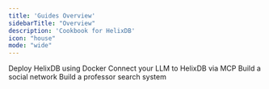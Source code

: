 ```yaml
---
title: 'Guides Overview'
sidebarTitle: "Overview"
description: 'Cookbook for HelixDB'
icon: "house"
mode: "wide"
---
```


<CardGroup cols={2}>
  <Card
    title="Docker Deployment"
    href="../guides/deploying"
    icon="docker"
  >
    Deploy HelixDB using Docker
  </Card>
  <Card
    title="MCP"
    href="../guides/mcp-guide"
    icon="rocket-launch"
  >
    Connect your LLM to HelixDB via MCP
  </Card>
  <Card
    title="Social Network"
    href="../guides/social-network"
    icon="users"
  >
    Build a social network
  </Card>
  <Card
    title="Professor Search"
    href="../guides/professors/prof"
    icon="user-graduate"
  >
    Build a professor search system
  </Card>
</CardGroup>